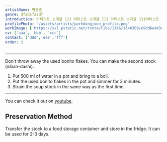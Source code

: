 ```yaml
---
artistName: 박동준
genre: dfadsfasdf
introduction: 아티스트 소개글 111 아티스트 소개글 111 아티스트 소개글 111아티스트 소개글 111 아티스트 소개글 111 아티스트 소개글 111 아티스트 소개글 111 아티스트 소개글 111
profilePhoto: '/assets/artists/parkdongjoon_profile.png'
workImage: ['https://ssl.pstatic.net/tveta/libs/1346/1346309/e9dd6e44349fab0170d3_20210903111801457.jpg']
cv: ['aaa', 'bbb', 'ccc']
contact: ['ddd','eee','fff']
order: 2
---
```


<Ingredients ingredients={ingredients} />

<Directions directions={directions} />

---

Don't throw away the used bonito flakes. You can make the second stock (niban-dashi).

1. Put 500 ml of water in a pot and bring to a boil.
2. Put the used bonito flakes in the pot and simmer for 3 minutes.
3. Strain the soup stock in the same way as the first time.

---

You can check it out on [youtube](https://youtu.be/6Lxdp1R40EY).

## Preservation Method

Transfer the stock to a food storage container and store in the fridge. It can be used for 2-3 days.

<Tips tips={tips} />
